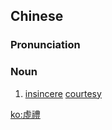 {{also|虚礼}}
==Chinese==
{{zh-forms|s=虚礼}}

===Pronunciation===
{{zh-pron
|m=xūlǐ
|cat=n
}}

===Noun===
{{zh-noun}}

# [[insincere]] [[courtesy]]

[[ko:虛禮]]
